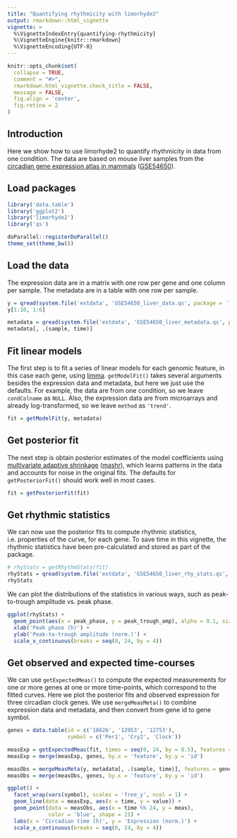 ```yaml
---
title: "Quantifying rhythmicity with limorhyde2"
output: rmarkdown::html_vignette
vignette: >
  %\VignetteIndexEntry{quantifying-rhythmicity}
  %\VignetteEngine{knitr::rmarkdown}
  %\VignetteEncoding{UTF-8}
---
```


```r
knitr::opts_chunk$set(
  collapse = TRUE,
  comment = "#>",
  rmarkdown.html_vignette.check_title = FALSE,
  message = FALSE,
  fig.align = 'center',
  fig.retina = 2
)
```

## Introduction

Here we show how to use limorhyde2 to quantify rhythmicity in data from one condition. The data are based on mouse liver samples from the [circadian gene expression atlas in mammals](https://doi.org/10.1073/pnas.1408886111) ([GSE54650](https://www.ncbi.nlm.nih.gov/geo/query/acc.cgi?acc=GSE54650)).

## Load packages

```r
library('data.table')
library('ggplot2')
library('limorhyde2')
library('qs')

doParallel::registerDoParallel()
theme_set(theme_bw())
```

## Load the data

The expression data are in a matrix with one row per gene and one column per sample. The metadata are in a table with one row per sample.

```r
y = qread(system.file('extdata', 'GSE54650_liver_data.qs', package = 'limorhyde2'))
y[1:10, 1:6]

metadata = qread(system.file('extdata', 'GSE54650_liver_metadata.qs', package = 'limorhyde2'))
metadata[, .(sample, time)]
```

## Fit linear models

The first step is to fit a series of linear models for each genomic feature, in this case each gene, using [limma](https://doi.org/doi:10.18129/B9.bioc.limma). `getModelFit()` takes several arguments besides the expression data and metadata, but here we just use the defaults. For example, the data are from one condition, so we leave `condColname` as `NULL`. Also, the expression data are from microarrays and already log-transformed, so we leave `method` as `'trend'`.

```r
fit = getModelFit(y, metadata)
```

## Get posterior fit

The next step is obtain posterior estimates of the model coefficients using [multivariate adaptive shrinkage](https://doi.org/10.1038/s41588-018-0268-8) ([mashr](https://stephenslab.github.io/mashr/index.html)), which learns patterns in the data and accounts for noise in the original fits. The defaults for `getPosteriorFit()` should work well in most cases.

```r
fit = getPosteriorFit(fit)
```

## Get rhythmic statistics

We can now use the posterior fits to compute rhythmic statistics, i.e. properties of the curve, for each gene. To save time in this vignette, the rhythmic statistics have been pre-calculated and stored as part of the package.

```r
# rhyStats = getRhythmStats(fit)
rhyStats = qread(system.file('extdata', 'GSE54650_liver_rhy_stats.qs', package = 'limorhyde2'))
rhyStats
```

We can plot the distributions of the statistics in various ways, such as peak-to-trough amplitude vs. peak phase.

```r
ggplot(rhyStats) +
  geom_point(aes(x = peak_phase, y = peak_trough_amp), alpha = 0.1, size = 0.5) +
  xlab('Peak phase (h)') +
  ylab('Peak-to-trough amplitude (norm.)') +
  scale_x_continuous(breaks = seq(0, 24, by = 4))
```

## Get observed and expected time-courses

We can use `getExpectedMeas()` to compute the expected measurements for one or more genes at one or more time-points, which correspond to the fitted curves. Here we plot the posterior fits and observed expression for three circadian clock genes. We use `mergeMeasMeta()` to combine expression data and metadata, and then convert from gene id to gene symbol.

```r
genes = data.table(id = c('18626', '12953', '12753'),
                   symbol = c('Per1', 'Cry2', 'Clock'))

measExp = getExpectedMeas(fit, times = seq(0, 24, by = 0.5), features = genes$id)
measExp = merge(measExp, genes, by.x = 'feature', by.y = 'id')

measObs = mergeMeasMeta(y, metadata[, .(sample, time)], features = genes$id)
measObs = merge(measObs, genes, by.x = 'feature', by.y = 'id')

ggplot() +
  facet_wrap(vars(symbol), scales = 'free_y', ncol = 1) +
  geom_line(data = measExp, aes(x = time, y = value)) +
  geom_point(data = measObs, aes(x = time %% 24, y = meas),
             color = 'blue', shape = 21) +
  labs(x = 'Circadian time (h)', y = 'Expression (norm.)') +
  scale_x_continuous(breaks = seq(0, 24, by = 4))
```